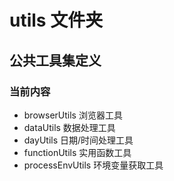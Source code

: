 
<Meta title="@common/utils/综述" />

# utils 文件夹

## 公共工具集定义

### 当前内容

- browserUtils 浏览器工具
- dataUtils 数据处理工具
- dayUtils 日期/时间处理工具
- functionUtils 实用函数工具
- processEnvUtils 环境变量获取工具
